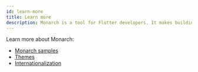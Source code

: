 ```yaml
---
id: learn-more
title: Learn more
description: Monarch is a tool for Flutter developers. It makes building beautiful apps a simpler and faster experience.
---
```


Learn more about Monarch:
- [Monarch samples](https://github.com/Dropsource/monarch_samples)
- [Themes](themes)
- [Internationalization](internationalization)